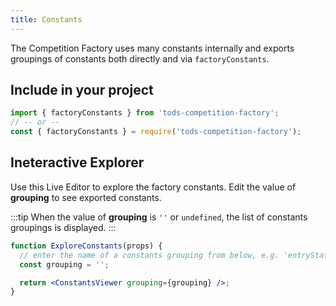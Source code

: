 ```yaml
---
title: Constants
---
```


The Competition Factory uses many constants internally and exports groupings of constants both directly and via `factoryConstants`.

## Include in your project

```js
import { factoryConstants } from 'tods-competition-factory';
// -- or --
const { factoryConstants } = require('tods-competition-factory');
```

## Ineteractive Explorer

Use this Live Editor to explore the factory constants. Edit the value of **grouping** to see exported constants.

:::tip
When the value of **grouping** is `''` or `undefined`, the list of constants groupings is displayed.
:::

```jsx live
function ExploreConstants(props) {
  // enter the name of a constants grouping from below, e.g. 'entryStatutsConstants'
  const grouping = '';

  return <ConstantsViewer grouping={grouping} />;
}
```
